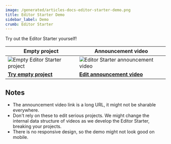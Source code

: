 ```yaml
---
image: /generated/articles-docs-editor-starter-demo.png
title: Editor Starter Demo
sidebar_label: Demo
crumb: Editor Starter
---
```



Try out the Editor Starter yourself!

<table>
  <thead>
    <tr>
      <th>Empty project</th>
      <th>Announcement video</th>
    </tr>
  </thead>
  <tbody>
    <tr>
      <td>
        <img style={{verticalAlign: 'top'}} src="https://pub-646d808d9cb240cea53bedc76dd3cd0c.r2.dev/demo-empty-state.png" alt="Empty Editor Starter project" />
      </td>
      <td>
        <img style={{verticalAlign: 'top'}} src="https://pub-646d808d9cb240cea53bedc76dd3cd0c.r2.dev/demo-editor-starter.png" alt="Editor Starter announcement video" />
      </td>
    </tr>
    <tr>
      <td>
        <a href="https://editor-starter.remotion.dev" target="_blank">
        <strong>
          Try empty project
        </strong>
        </a>
      </td>
      <td>
        <a href={DEMO_URL} target="_blank">
          <strong>
            Edit announcement video
          </strong>
        </a>
      </td>
    </tr>
  </tbody>
</table>


## Notes

- The announcement video link is a long URL, it might not be sharable everywhere.
- Don't rely on these to edit serious projects. We might change the internal data structure of videos as we develop the Editor Starter, breaking your projects.
- There is no responsive design, so the demo might not look good on mobile.
